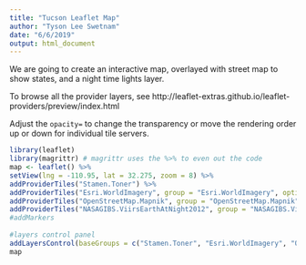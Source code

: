 ```yaml
---
title: "Tucson Leaflet Map"
author: "Tyson Lee Swetnam"
date: "6/6/2019"
output: html_document
---
```


We are going to create an interactive map, overlayed with street map to show states, and a night time lights layer.

To browse all the provider layers, see http://leaflet-extras.github.io/leaflet-providers/preview/index.html

Adjust the `opacity=` to change the transparency or move the rendering order up or down for individual tile servers.

```r
library(leaflet)
library(magrittr) # magrittr uses the %>% to even out the code
map <- leaflet() %>%
setView(lng = -110.95, lat = 32.275, zoom = 8) %>%
addProviderTiles("Stamen.Toner") %>%
addProviderTiles("Esri.WorldImagery", group = "Esri.WorldImagery", options = providerTileOptions(opacity = 0.66, transparent = TRUE)) %>%
addProviderTiles("OpenStreetMap.Mapnik", group = "OpenStreetMap.Mapnik") %>%
addProviderTiles("NASAGIBS.ViirsEarthAtNight2012", group = "NASAGIBS.ViirsEarthAtNight2012",options=providerTileOptions(opacity = 0.35, transparent = TRUE)) %>%
#addMarkers
 
#layers control panel
addLayersControl(baseGroups = c("Stamen.Toner", "Esri.WorldImagery", "OpenStreetMap.Mapnik", "NASAGIBS.ViirsEarthAtNight2012"), options = layersControlOptions(collapsed = FALSE))
map
```



